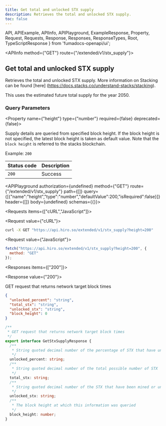 ```yaml
---
title: Get total and unlocked STX supply
description: Retrieves the total and unlocked STX supply.
toc: false
---
```


  API,
  APIExample,
  APIInfo,
  APIPlayground,
  ExampleResponse,
  Property,
  Request,
  Requests,
  Response,
  Responses,
  ResponseTypes,
  Root,
  TypeScriptResponse
} from 'fumadocs-openapi/ui';

<Root>

<API>

<APIInfo method={"GET"} route={"/extended/v1/stx_supply"}>

## Get total and unlocked STX supply

Retrieves the total and unlocked STX supply. More information on Stacking can be found [here] (https://docs.stacks.co/understand-stacks/stacking).

<Callout>
This uses the estimated future total supply for the year 2050.
</Callout>

### Query Parameters

<Property name={"height"} type={"number"} required={false} deprecated={false}>

Supply details are queried from specified block height. If the block height is not specified, the latest block height is taken as default value. Note that the `block height` is referred to the stacks blockchain.

<span>Example: `200`</span>

</Property>

| Status code | Description |
| :------ | :------ |
| `200` | Success |

<APIPlayground authorization={undefined} method={"GET"} route={"/extended/v1/stx_supply"} path={[]} query={[{"name":"height","type":"number","defaultValue":200,"isRequired":false}]} header={[]} body={undefined} schemas={{}}>

</APIPlayground>

</APIInfo>

<APIExample>

<Requests items={["cURL","JavaScript"]}>

<Request value={"cURL"}>

```bash
curl -X GET "https://api.hiro.so/extended/v1/stx_supply?height=200"
```

</Request>

<Request value={"JavaScript"}>

```js
fetch("https://api.hiro.so/extended/v1/stx_supply?height=200", {
  method: "GET"
});
```

</Request>

</Requests>

<Responses items={["200"]}>

<Response value={"200"}>

GET request that returns network target block times

<ResponseTypes>

<ExampleResponse>

```json
{
  "unlocked_percent": "string",
  "total_stx": "string",
  "unlocked_stx": "string",
  "block_height": 0
}
```

</ExampleResponse>

<TypeScriptResponse>

```ts
/**
 * GET request that returns network target block times
 */
export interface GetStxSupplyResponse {
  /**
   * String quoted decimal number of the percentage of STX that have unlocked
   */
  unlocked_percent: string;
  /**
   * String quoted decimal number of the total possible number of STX
   */
  total_stx: string;
  /**
   * String quoted decimal number of the STX that have been mined or unlocked
   */
  unlocked_stx: string;
  /**
   * The block height at which this information was queried
   */
  block_height: number;
}
```

</TypeScriptResponse>

</ResponseTypes>

</Response>

</Responses>

</APIExample>

</API>

</Root>
